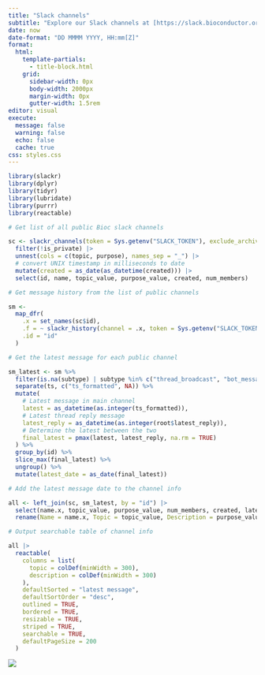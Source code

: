 ```yaml
---
title: "Slack channels"
subtitle: "Explore our Slack channels at [https://slack.bioconductor.org/](https://slack.bioconductor.org/) and join conversations that interest you. Our table below lists all public channels, updated daily, showing the date of the last activity, whether it's a message or thread reply. These channels are open to everyone interested in Bioconductor to participate and learn together."
date: now
date-format: "DD MMMM YYYY, HH:mm[Z]"
format: 
  html: 
    template-partials:
      - title-block.html
    grid:
      sidebar-width: 0px
      body-width: 2000px
      margin-width: 0px
      gutter-width: 1.5rem
editor: visual
execute:
  message: false
  warning: false
  echo: false
  cache: true
css: styles.css
---
```


```r
library(slackr)
library(dplyr)
library(tidyr)
library(lubridate)
library(purrr)
library(reactable)
```

```r
# Get list of all public Bioc slack channels

sc <- slackr_channels(token = Sys.getenv("SLACK_TOKEN"), exclude_archived = TRUE) |>
  filter(!is_private) |>
  unnest(cols = c(topic, purpose), names_sep = "_") |>
  # convert UNIX timestamp in milliseconds to date
  mutate(created = as_date(as_datetime(created))) |>
  select(id, name, topic_value, purpose_value, created, num_members)
```

```r
# Get message history from the list of public channels

sm <-
  map_dfr(
    .x = set_names(sc$id),
    .f = ~ slackr_history(channel = .x, token = Sys.getenv("SLACK_TOKEN"), message_count = 100),
    .id = "id"
  )
```

```r
# Get the latest message for each public channel

sm_latest <- sm %>%
  filter(is.na(subtype) | subtype %in% c("thread_broadcast", "bot_message")) %>%
  separate(ts, c("ts_formatted", NA)) %>%
  mutate(
    # Latest message in main channel
    latest = as_datetime(as.integer(ts_formatted)),
    # Latest thread reply message
    latest_reply = as_datetime(as.integer(root$latest_reply)), 
    # Determine the latest between the two
    final_latest = pmax(latest, latest_reply, na.rm = TRUE)
  ) %>%
  group_by(id) %>%
  slice_max(final_latest) %>%
  ungroup() %>%
  mutate(latest_date = as_date(final_latest))
```

```r
# Add the latest message date to the channel info

all <- left_join(sc, sm_latest, by = "id") |>
  select(name.x, topic_value, purpose_value, num_members, created, latest) |>
  rename(Name = name.x, Topic = topic_value, Description = purpose_value, `Number of Members` = num_members, `Last Activity` = latest)
```

```r
# Output searchable table of channel info

all |>
  reactable(
    columns = list(
      topic = colDef(minWidth = 300),
      description = colDef(minWidth = 300)
    ),
    defaultSorted = "latest message",
    defaultSortOrder = "desc",
    outlined = TRUE,
    bordered = TRUE,
    resizable = TRUE,
    striped = TRUE,
    searchable = TRUE,
    defaultPageSize = 200
  )
```

[![](https://github.githubassets.com/favicon.ico)](https://github.com/mblue9/BiocSlack)
